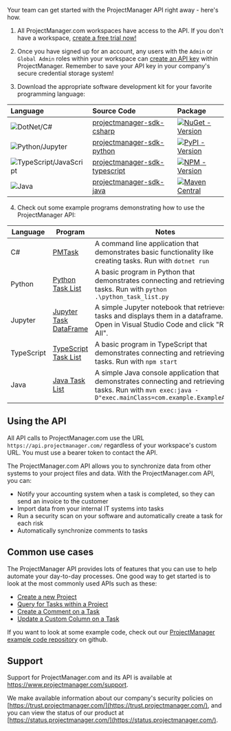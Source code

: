 Your team can get started with the ProjectManager API right away - here's how.

1. All ProjectManager.com workspaces have access to the API. If you don't have a workspace, [create a free trial now!](https://www.projectmanager.com/freetrial?edition=d)

2. Once you have signed up for an account, any users with the `Admin` or `Global Admin` roles within your workspace can [create an API key](https://developer.projectmanager.com/getting-started/authentication) within ProjectManager. Remember to save your API key in your company's secure credential storage system!

3. Download the appropriate software development kit for your favorite programming language:

| Language                | Source Code                                                                                  | Package                                                                                                                                                                                   |
| :---------------------- | :------------------------------------------------------------------------------------------- | :---------------------------------------------------------------------------------------------------------------------------------------------------------------------------------------- |
| ![DotNet/C#](https://fern-image-hosting.s3.amazonaws.com/projectmanager/sdk-csharp.svg) | [projectmanager-sdk-csharp](https://github.com/projectmgr/projectmanager-sdk-csharp)         | [![NuGet - Version](https://img.shields.io/nuget/v/ProjectManager.Sdk.svg?style=plastic)](https://www.nuget.org/packages/ProjectManager.Sdk/)                                             |
| ![Python/Jupyter](https://fern-image-hosting.s3.amazonaws.com/projectmanager/sdk-python.svg)       | [projectmanager-sdk-python](https://github.com/projectmgr/projectmanager-sdk-python)         | [![PyPI - Version](https://img.shields.io/pypi/v/ProjectManagerSdk.svg?style=plastic)](https://pypi.org/project/ProjectManagerSdk/)                                                       |
| ![TypeScript/JavaScript](https://fern-image-hosting.s3.amazonaws.com/projectmanager/sdk-typescript.svg) | [projectmanager-sdk-typescript](https://github.com/projectmgr/projectmanager-sdk-typescript) | [![NPM - Version](https://img.shields.io/npm/v/projectmanager-sdk?style=plastic)](https://www.npmjs.com/package/projectmanager-sdk)                                                       |
| ![Java](https://fern-image-hosting.s3.amazonaws.com/projectmanager/sdk-java.svg) | [projectmanager-sdk-java](https://github.com/projectmgr/projectmanager-sdk-java)             | [![Maven Central](https://img.shields.io/maven-central/v/com.projectmanager/projectmanagersdk?style=plastic)](https://central.sonatype.com/artifact/com.projectmanager/projectmanagersdk) |

4. Check out some example programs demonstrating how to use the ProjectManager API:

| Language            | Program                                                                                    | Notes                                    |
| --------------- | ----------------------------------------------------------------------------------------|---------------------------------------|
| C#     | [PMTask](https://github.com/projectmgr/projectmanager-sdk-examples/blob/main/csharp/PmTask)                                                  | A command line application that demonstrates basic functionality like creating tasks. Run with `dotnet run`    |   
| Python     | [Python Task List](https://github.com/projectmgr/projectmanager-sdk-examples/blob/main/python/python_task_list.py) | A basic program in Python that demonstrates connecting and retrieving tasks. Run with `python .\python_task_list.py`       |
| Jupyter     | [Jupyter Task DataFrame](https://github.com/projectmgr/projectmanager-sdk-examples/blob/main/jupyter/TaskDataFrame.ipynb)                                                          | A simple Jupyter notebook that retrieves tasks and displays them in a dataframe. Open in Visual Studio Code and click "Run All".    |
| TypeScript       | [TypeScript Task List](https://github.com/projectmgr/projectmanager-sdk-examples/blob/main/typescript/src/index.ts)                                                              | A basic program in TypeScript that demonstrates connecting and retrieving tasks. Run with `npm start`      |
| Java     | [Java Task List](https://github.com/projectmgr/projectmanager-sdk-examples/blob/main/java/src/main/java/com/example/ExampleApp.java)                                                                      | A simple Java console application that demonstrates connecting and retrieving tasks. Run with `mvn exec:java -D"exec.mainClass=com.example.ExampleApp"`    |

## Using the API

All API calls to ProjectManager.com use the URL `https://api.projectmanager.com/` regardless of your workspace's custom URL.  You must use a bearer token to contact the API.

The ProjectManager.com API allows you to synchronize data from other systems to your project files and data. With the ProjectManager.com API, you can:

- Notify your accounting system when a task is completed, so they can send an invoice to the customer
- Import data from your internal IT systems into tasks
- Run a security scan on your software and automatically create a task for each risk
- Automatically synchronize comments to tasks

## Common use cases

The ProjectManager API provides lots of features that you can use to help automate your day-to-day processes. One good way to get started is to look at the most commonly used APIs such as these:

- [Create a new Project](https://developer.projectmanager.com/api-reference/project/create-project)
- [Query for Tasks within a Project](https://developer.projectmanager.com/api-reference/task/query-tasks)
- [Create a Comment on a Task](https://developer.projectmanager.com/api-reference/discussion/create-task-comment)
- [Update a Custom Column on a Task](https://developer.projectmanager.com/api-reference/task-field/update-task-field-value)

If you want to look at some example code, check out our [ProjectManager example code repository](https://github.com/projectmgr/projectmanager-sdk-examples) on github.

## Support 

Support for ProjectManager.com and its API is available at https://www.projectmanager.com/support.

We make available information about our company's security policies on [https://trust.projectmanager.com/](https://trust.projectmanager.com/), and you can view the status of our product at [https://status.projectmanager.com/](https://status.projectmanager.com/).